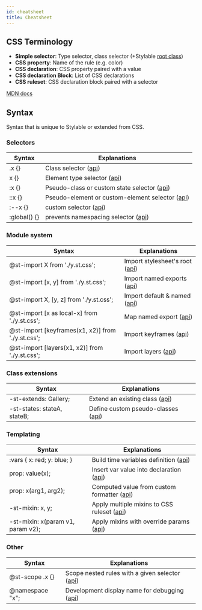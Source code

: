 ```yaml
---
id: cheatsheet
title: Cheatsheet
---
```



## CSS Terminology

- **Simple selector**: Type selector, class selector (+Stylable [root class](../references/root.md))
- **CSS property**: Name of the rule (e.g. color)
- **CSS declaration**: CSS property paired with a value
- **CSS declaration Block**: List of CSS declarations
- **CSS ruleset**: CSS declaration block paired with a selector

[MDN docs](https://developer.mozilla.org/en-US/docs/Learn/CSS/Introduction_to_CSS/Syntax#CSS_Declarations)

## Syntax

Syntax that is unique to Stylable or extended from CSS.

### Selectors

| Syntax                                                                     | Explanations                                                                        |
| -------------------------------------------------------------------------- | ----------------------------------------------------------------------------------- |
| <CodeBlock language="css" className="inline-code">.x {}</CodeBlock>        | Class selector ([api](../references/class-selectors.md))                            |
| <CodeBlock language="css" className="inline-code">x {}</CodeBlock>         | Element type selector ([api](../references/tag-selectors.md))                       |
| <CodeBlock language="css" className="inline-code">:x {}</CodeBlock>        | Pseudo-class or custom state selector ([api](../references/pseudo-classes.md))      |
| <CodeBlock language="css" className="inline-code">::x {}</CodeBlock>       | Pseudo-element or custom-element selector ([api](../references/pseudo-elements.md)) |
| <CodeBlock language="css" className="inline-code">:--x {}</CodeBlock>      | custom selector ([api](../references/custom-selectors.md))                          |
| <CodeBlock language="css" className="inline-code">:global() {}</CodeBlock> | prevents namespacing selector ([api](../references/global-selectors.md))            |

### Module system

| Syntax                                                                                                          | Explanations                                                                         |
| --------------------------------------------------------------------------------------------------------------- | ------------------------------------------------------------------------------------ |
| <CodeBlock language="css" className="inline-code">@st-import X from './y.st.css';</CodeBlock>                   | Import stylesheet's root ([api](../references/imports.md#stylesheet-default-export)) |
| <CodeBlock language="css" className="inline-code">@st-import [x, y] from './y.st.css';</CodeBlock>              | Import named exports ([api](../references/imports.md#stylesheet-named-exports))      |
| <CodeBlock language="css" className="inline-code">@st-import X, [y, z] from './y.st.css';</CodeBlock>           | Import default & named ([api](../references/imports.md#stylesheet-named-exports))    |
| <CodeBlock language="css" className="inline-code">@st-import [x as local-x] from './y.st.css';</CodeBlock>      | Map named export ([api](../references/imports.md#alias-js-named-exports))            |
| <CodeBlock language="css" className="inline-code">@st-import [keyframes(x1, x2)] from './y.st.css';</CodeBlock> | Import keyframes ([api](../references/keyframes#import-and-export))                  |
| <CodeBlock language="css" className="inline-code">@st-import [layers(x1, x2)] from './y.st.css';</CodeBlock>    | Import layers ([api](../references/layer#import-and-export))                         |

### Class extensions

| Syntax                                                                                    | Explanations                                                          |
| ----------------------------------------------------------------------------------------- | --------------------------------------------------------------------- |
| <CodeBlock language="css" className="inline-code">-st-extends: Gallery;</CodeBlock>       | Extend an existing class ([api](../references/extend-stylesheet.md))  |
| <CodeBlock language="css" className="inline-code">-st-states: stateA, stateB;</CodeBlock> | Define custom pseudo-classes ([api](../references/pseudo-classes.md)) |

### Templating

| Syntax                                                                                          | Explanations                                                                            |
| ----------------------------------------------------------------------------------------------- | --------------------------------------------------------------------------------------- |
| <CodeBlock language="css" className="inline-code">:vars { x: red; y: blue; }</CodeBlock>        | Build time variables definition ([api](../references/variables.md#use-in-stylesheet))   |
| <CodeBlock language="css" className="inline-code">prop: value(x);</CodeBlock>                   | Insert var value into declaration ([api](../references/variables.md#use-in-stylesheet)) |
| <CodeBlock language="css" className="inline-code">prop: x(arg1, arg2);</CodeBlock>              | Computed value from custom formatter ([api](../references/formatters.md))               |
| <CodeBlock language="css" className="inline-code">-st-mixin: x, y;</CodeBlock>                  | Apply multiple mixins to CSS ruleset ([api](../references/mixins.md))                   |
| <CodeBlock language="css" className="inline-code">-st-mixin: x(param v1, param v2);</CodeBlock> | Apply mixins with override params ([api](../references/mixins.md))                      |

### Other

| Syntax                                                                        | Explanations                                                                |
| ----------------------------------------------------------------------------- | --------------------------------------------------------------------------- |
| <CodeBlock language="css" className="inline-code">@st-scope .x {}</CodeBlock> | Scope nested rules with a given selector ([api](../references/st-scope.md)) |
| <CodeBlock language="css" className="inline-code">@namespace "x";</CodeBlock> | Development display name for debugging ([api](../references/namespace.md))  |

